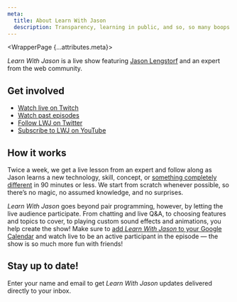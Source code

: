 ```yaml
---
meta:
  title: About Learn With Jason
  description: Transparency, learning in public, and so, so many boops.
---
```



<WrapperPage {...attributes.meta}>

_Learn With Jason_ is a live show featuring [Jason Lengstorf](https://jason.af) and an expert from the web community.

## Get involved

- [Watch live on Twitch](https://twitch.tv/jlengstorf)
- [Watch past episodes](/episodes)
- [Follow LWJ on Twitter](https://twitter.com/LWJShow)
- [Subscribe to LWJ on YouTube](https://www.youtube.com/channel/UCnty0z0pNRDgnuoirYXnC5A)

## How it works

Twice a week, we get a live lesson from an expert and follow along as Jason learns a new technology, skill, concept, or [something completely different](/let-s-learn-minecraft) in 90 minutes or less. We start from scratch whenever possible, so there’s no magic, no assumed knowledge, and no surprises.

_Learn With Jason_ goes beyond pair programming, however, by letting the live audience participate. From chatting and live Q&A, to choosing features and topics to cover, to playing custom sound effects and animations, you help create the show! Make sure to [add _Learn With Jason_ to your Google Calendar](/calendar) and watch live to be an active participant in the episode — the show is so much more fun with friends!

<OptInForm>

## Stay up to date!

Enter your name and email to get _Learn With Jason_ updates delivered directly to your inbox.

</OptInForm>

</WrapperPage>
